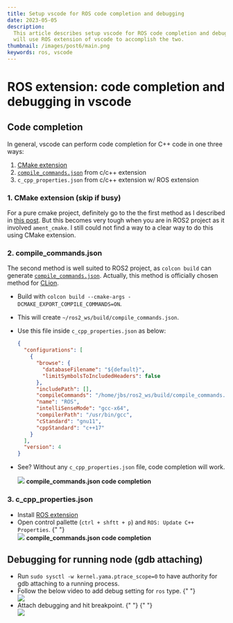 ```yaml
---
title: Setup vscode for ROS code completion and debugging
date: 2023-05-05
description:
  This article describes setup vscode for ROS code completion and debugging. We
  will use ROS extension of vscode to accomplish the two.
thumbnail: /images/post6/main.png
keywords: ros, vscode
---
```



# ROS extension: code completion and debugging in vscode

<Frontmatter />

## Code completion

In general, vscode can perform code completion for C++ code in one three ways:

1. [CMake extension](https://motion-boseong.vercel.app/post3)
2. [`compile_commands.json`](https://clang.llvm.org/docs/JSONCompilationDatabase.html)
   from c/c++ extension
3. `c_cpp_properties.json` from c/c++ extension w/ ROS extension

### 1. CMake extension (skip if busy)

For a pure cmake project, definitely go to the the first method as I described
in [this post](https://motion-boseong.vercel.app/post3). But this becomes very
tough when you are in ROS2 project as it involved `ament_cmake`. I still could
not find a way to a clear way to do this using CMake extension.

### 2. compile_commands.json

The second method is well suited to ROS2 project, as `colcon build` can generate
[`compile_commands.json`](https://colcon.readthedocs.io/en/released/user/how-to.html#cmake-packages-generating-compile-commands-json).
Actually, this method is officially chosen method for
[CLion](https://www.jetbrains.com/help/clion/ros2-tutorial.html#prepare-ros).

- Build with `colcon build --cmake-args -DCMAKE_EXPORT_COMPILE_COMMANDS=ON`.
- This will create `~/ros2_ws/build/compile_commands.json`.
- Use this file inside `c_cpp_properties.json` as below:
  ```json
  {
    "configurations": [
      {
        "browse": {
          "databaseFilename": "${default}",
          "limitSymbolsToIncludedHeaders": false
        },
        "includePath": [],
        "compileCommands": "/home/jbs/ros2_ws/build/compile_commands.json",
        "name": "ROS",
        "intelliSenseMode": "gcc-x64",
        "compilerPath": "/usr/bin/gcc",
        "cStandard": "gnu11",
        "cppStandard": "c++17"
      }
    ],
    "version": 4
  }
  ```
- See? Without any `c_cpp_properties.json` file, code completion will work.

  <div className="flex flex-col items-center">
    <Image
      src="/images/post6/compile_commands.gif"
      width={700}
      height={700}
      className="my-3"
    />
    <b>compile_commands.json code completion</b>
  </div>

### 3. c_cpp_properties.json

- Install
  [ROS extension](https://marketplace.visualstudio.com/items?itemName=ms-iot.vscode-ros)
- Open control pallette (`ctrl + shftt + p`) and `ROS: Update C++ Properties`.
  {" "}
  <div className="flex flex-col items-center">
    <Image
      src="/images/post6/c_cpp_properties.gif"
      width={700}
      height={700}
      className="my-3"
    />
    <b>compile_commands.json code completion</b>
  </div>

## Debugging for running node (gdb attaching)

- Run `sudo sysctl -w kernel.yama.ptrace_scope=0` to have authority for gdb
  attaching to a running process.
- Follow the below video to add debug setting for `ros` type. {" "}
  <div className="flex flex-col items-center">
    <Image
      src="/images/post6/debug.gif"
      width={700}
      height={700}
      className="my-3"
    />
  </div>
- Attach debugging and hit breakpoint. {" "} {" "}
  <div className="flex flex-col items-center">
    <Image
      src="/images/post6/attach.gif"
      width={700}
      height={700}
      className="my-3"
    />
  </div>

<Comment />
